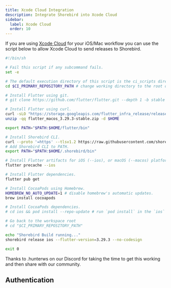 ```yaml
---
title: Xcode Cloud Integration
description: Integrate Shorebird into Xcode Cloud
sidebar:
  label: Xcode Cloud
  order: 10
---
```



If you are using [Xcode Cloud](https://developer.apple.com/xcode-cloud/) for
your iOS/Mac workflow you can use the script below to allow Xcode Cloud to send
releases to Shorebird.

```bash
#!/bin/sh

# Fail this script if any subcommand fails.
set -e

# The default execution directory of this script is the ci_scripts directory.
cd $CI_PRIMARY_REPOSITORY_PATH # change working directory to the root of your cloned repo.

# Install Flutter using git.
# git clone https://github.com/flutter/flutter.git --depth 1 -b stable $HOME/flutter

# Install Flutter using curl.
curl -sLO "https://storage.googleapis.com/flutter_infra_release/releases/stable/macos/flutter_macos_3.29.3-stable.zip"
unzip -qq flutter_macos_3.29.3-stable.zip -d $HOME

export PATH="$PATH:$HOME/flutter/bin"

# Install Shorebird CLI.
curl --proto '=https' --tlsv1.2 https://raw.githubusercontent.com/shorebirdtech/install/main/install.sh -sSf | bash
# Add Shorebird CLI to PATH.
export PATH="$PATH:$HOME/.shorebird/bin"

# Install Flutter artifacts for iOS (--ios), or macOS (--macos) platforms.
flutter precache --ios

# Install Flutter dependencies.
flutter pub get

# Install CocoaPods using Homebrew.
HOMEBREW_NO_AUTO_UPDATE=1 # disable homebrew's automatic updates.
brew install cocoapods

# Install CocoaPods dependencies.
# cd ios && pod install --repo-update # run `pod install` in the `ios` directory.

# Go back to the workspace root
# cd "$CI_PRIMARY_REPOSITORY_PATH"

echo "Shorebird Build running..."
shorebird release ios --flutter-version=3.29.3 --no-codesign

exit 0
```

Thanks to .hunterws on our Discord for taking the time to get this working and
then share with our community.

## Authentication

<Authentication />
